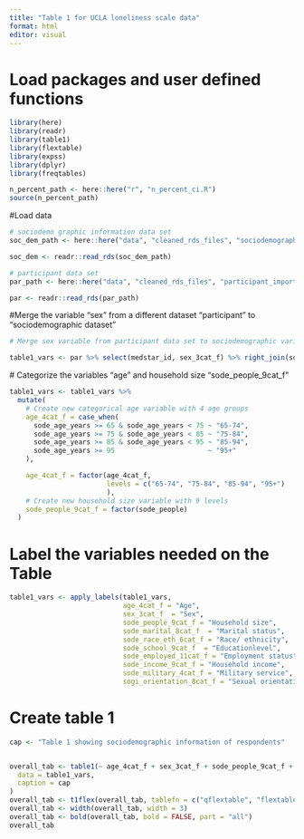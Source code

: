 ---
title: "Table 1 for UCLA loneliness scale data"
format: html
editor: visual
---

# Load packages and user defined functions

```{r}
library(here)
library(readr)
library(table1)
library(flextable)
library(expss)
library(dplyr)
library(freqtables)

n_percent_path <- here::here("r", "n_percent_ci.R")
source(n_percent_path)
```

#Load data

```{r}
# sociodemo graphic information data set
soc_dem_path <- here::here("data", "cleaned_rds_files", "sociodemographic_information_import.rds")

soc_dem <- readr::read_rds(soc_dem_path)

```

```{r}
# participant data set
par_path <- here::here("data", "cleaned_rds_files", "participant_import.rds")

par <- readr::read_rds(par_path)

```

#Merge the variable "sex" from a different dataset "participant" to "sociodemographic dataset"

```{r}
# Merge sex variable from participant data set to sociodemographic variables for table 1

table1_vars <- par %>% select(medstar_id, sex_3cat_f) %>% right_join(soc_dem, by = "medstar_id")
```

\# Categorize the variables "age" and household size "sode_people_9cat_f"

```{r}
table1_vars <- table1_vars %>% 
  mutate(
    # Create new categorical age variable with 4 age groups
    age_4cat_f = case_when(
      sode_age_years >= 65 & sode_age_years < 75 ~ "65-74",
      sode_age_years >= 75 & sode_age_years < 85 ~ "75-84",
      sode_age_years >= 85 & sode_age_years < 95 ~ "85-94",
      sode_age_years >= 95                       ~ "95+"
    ),

    age_4cat_f = factor(age_4cat_f, 
                        levels = c("65-74", "75-84", "85-94", "95+")
                        ),
    # Create new household size variable with 9 levels
    sode_people_9cat_f = factor(sode_people)
  )
```

# Label the variables needed on the Table

```{r}
table1_vars <- apply_labels(table1_vars,
                            age_4cat_f = "Age",
                            sex_3cat_f  = "Sex",
                            sode_people_9cat_f = "Household size",
                            sode_marital_8cat_f  = "Marital status",
                            sode_race_eth_6cat_f = "Race/ ethnicity",
                            sode_school_9cat_f  = "Educationlevel",
                            sode_employed_11cat_f = "Employment status",
                            sode_income_9cat_f = "Household income",
                            sode_military_4cat_f = "Military service",
                            sogi_orientation_8cat_f = "Sexual orientation")
```

# Create table 1

```{r}
cap <- "Table 1 showing sociodemographic information of respondents"


overall_tab <- table1(~ age_4cat_f + sex_3cat_f + sode_people_9cat_f + sode_marital_8cat_f + sode_hispanic_4cat_f + sode_school_9cat_f + sode_employed_11cat_f + sode_income_9cat_f + sode_military_4cat_f + sogi_orientation_8cat_f,
  data = table1_vars,
  caption = cap
)
overall_tab <- t1flex(overall_tab, tablefn = c("qflextable", "flextable", "regulartable"))
overall_tab <- width(overall_tab, width = 3)
overall_tab <- bold(overall_tab, bold = FALSE, part = "all")
overall_tab
```
